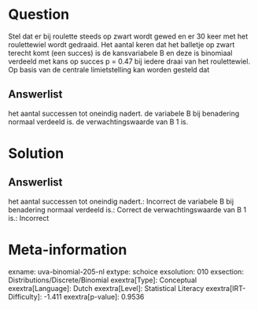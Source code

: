 Question
========

Stel dat er bij roulette steeds op zwart wordt gewed en er 30 keer met
het roulettewiel wordt gedraaid. Het aantal keren dat het balletje op
zwart terecht komt (een succes) is de kansvariabele B en deze is
binomiaal verdeeld met kans op succes p = 0.47 bij iedere draai van het
roulettewiel. Op basis van de centrale limietstelling kan worden gesteld
dat

Answerlist
----------

het aantal successen tot oneindig nadert.
de variabele B bij benadering normaal verdeeld is.
de verwachtingswaarde van B 1 is.

Solution
========

Answerlist
----------

het aantal successen tot oneindig nadert.: Incorrect
de variabele B bij benadering normaal verdeeld is.: Correct
de verwachtingswaarde van B 1 is.: Incorrect

Meta-information
================
exname: uva-binomial-205-nl
extype: schoice
exsolution: 010
exsection: Distributions/Discrete/Binomial
exextra[Type]: Conceptual
exextra[Language]: Dutch
exextra[Level]: Statistical Literacy
exextra[IRT-Difficulty]: -1.411
exextra[p-value]: 0.9536

